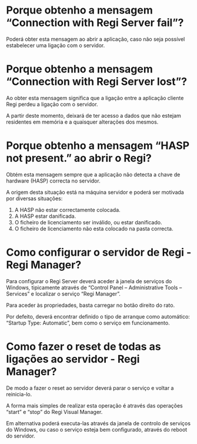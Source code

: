 =Porque obtenho a mensagem “Connection with Regi Server fail”?=
Poderá obter esta mensagem ao abrir a aplicação, caso não seja possível estabelecer uma ligação com o servidor.

=Porque obtenho a mensagem “Connection with Regi Server lost”?=
Ao obter esta mensagem significa que a ligação entre a aplicação cliente Regi perdeu a ligação com o servidor. 

A partir deste momento, deixará de ter acesso a dados que não estejam residentes em memória e a quaisquer alterações dos mesmos.

=Porque obtenho a mensagem “HASP not present.” ao abrir o Regi?=
Obtém esta mensagem sempre que a aplicação não detecta a chave de hardware (HASP) correcta no servidor. 

A origem desta situação está na máquina servidor e poderá ser motivada por diversas situações: 
#A HASP não estar correctamente colocada. 
#A HASP estar danificada. 
#O ficheiro de licenciamento ser inválido, ou estar danificado.
#O ficheiro de licenciamento não esta colocado na pasta correcta.

=Como configurar o servidor de Regi - Regi Manager?=
Para configurar o Regi Server deverá aceder à janela de serviços do Windows, tipicamente através de “Control Panel – Administrative Tools – Services” e localizar o serviço “Regi Manager”.

Para aceder às propriedades, basta carregar no botão direito do rato. 

Por defeito, deverá encontrar definido o tipo de arranque como automático: “Startup Type: Automatic”, bem como o serviço em funcionamento.

=Como fazer o reset de todas as ligações ao servidor - Regi Manager?=
De modo a fazer o reset ao servidor deverá parar o serviço e voltar a reinicia-lo. 

A forma mais simples de realizar esta operação é através das operações “start” e “stop” do Regi Visual Manager. 

Em alternativa poderá executa-las através da janela de controlo de serviços do Windows, ou caso o serviço esteja bem configurado, através do reboot do servidor.
